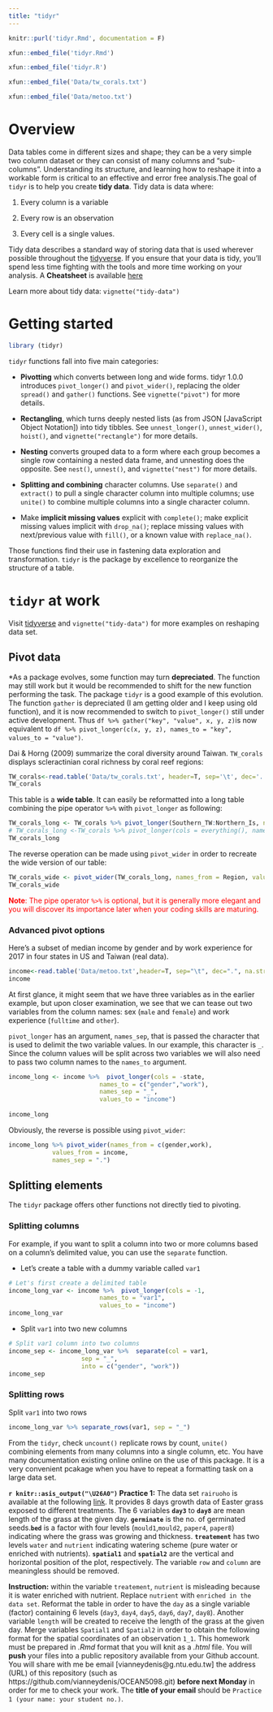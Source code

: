 ```yaml
---
title: "tidyr"
---
```


```r
knitr::purl('tidyr.Rmd', documentation = F)
```


```r
xfun::embed_file('tidyr.Rmd')
```

```r
xfun::embed_file('tidyr.R')
```

```r
xfun::embed_file('Data/tw_corals.txt')
```


```r
xfun::embed_file('Data/metoo.txt')
```

# Overview

Data tables come in different sizes and shape; they can be a very simple two column dataset or they can consist of many columns and “sub-columns”. Understanding its structure, and learning how to reshape it into a workable form is critical to an effective and error free analysis.The goal of `tidyr` is to help you create **tidy data**. Tidy data is data where:

1. Every column is a variable 

2. Every row is an observation

3. Every cell is a single values.

Tidy data describes a standard way of storing data that is used wherever possible throughout the [tidyverse](https://www.tidyverse.org/). If you ensure that your data is tidy, you’ll spend less time fighting with the tools and more time working on your analysis. A **Cheatsheet** is available [here](https://github.com/rstudio/cheatsheets/blob/master/data-import.pdf)

Learn more about tidy data: `vignette("tidy-data")`


# Getting started

```r
library (tidyr)
```

`tidyr` functions fall into five main categories:


- **Pivotting** which converts between long and wide forms. tidyr 1.0.0 introduces `pivot_longer()` and `pivot_wider()`, replacing the older `spread()` and `gather()` functions. See `vignette("pivot")` for more details.

- **Rectangling**, which turns deeply nested lists (as from JSON [JavaScript Object Notation]) into tidy tibbles. See `unnest_longer()`, `unnest_wider()`, `hoist()`, and `vignette("rectangle")` for more details.

- **Nesting** converts grouped data to a form where each group becomes a single row containing a nested data frame, and unnesting does the opposite. See `nest()`, `unnest()`, and `vignette("nest")` for more details.

- **Splitting and combining** character columns. Use `separate()` and `extract()` to pull a single character column into multiple columns; use `unite()` to combine multiple columns into a single character column.

- Make **implicit missing values** explicit with `complete()`; make explicit missing values implicit with `drop_na()`; replace missing values with next/previous value with `fill()`, or a known value with `replace_na()`.


Those functions find their use in fastening  data exploration and transformation.
`tidyr` is the package by excellence to reorganize the structure of a table. 

# `tidyr` at work

Visit [tidyverse](https://www.tidyverse.org/) and `vignette("tidy-data")` for more examples on reshaping data set.  


## Pivot data

*As a package evolves, some function may turn **depreciated**. The function may still work but it would be recommended to shift for the new function performing the task. The package `tidyr` is a good example of this evolution. The function `gather` is depreciated (I am getting older and I keep using old function), and it is now recommended to switch to `pivot_longer()` still under active development. Thus `df %>% gather("key", "value", x, y, z)`is now equivalent to `df %>% pivot_longer(c(x, y, z), names_to = "key", values_to = "value")`.


Dai & Horng (2009) summarize the coral diversity around Taiwan. `TW_corals` displays scleractinian coral richness by coral reef regions:

```r

TW_corals<-read.table('Data/tw_corals.txt', header=T, sep='\t', dec='.') 
TW_corals
```

This table is a **wide table**. It can easily be reformatted into a long table combining the pipe operator `%>%` with `pivot_longer` as following:

```r
TW_corals_long <- TW_corals %>% pivot_longer(Southern_TW:Northern_Is, names_to = "Region", values_to = "Richness")
# TW_corals_long <-TW_corals %>% pivot_longer(cols = everything(), names_to = "Region", values_to = "Richness") 
TW_corals_long 
```

The reverse operation can be made using `pivot_wider` in order to recreate the wide version of our table: 

```r
TW_corals_wide <- pivot_wider(TW_corals_long, names_from = Region, values_from = Richness) 
TW_corals_wide
```

<span style="color: red">**Note**: The pipe operator `%>%` is optional, but it is generally more elegant and you will discover its importance later when your coding skills are maturing.</span>


### Advanced pivot options

Here’s a subset of median income by gender and by work experience for 2017 in four states in US and Taiwan (real data).

```r
income<-read.table('Data/metoo.txt',header=T, sep="\t", dec=".", na.strings = "n/a")
income
```

At first glance, it might seem that we have three variables as in the earlier example, but upon closer examination, we see that we can tease out two variables from the column names: sex (`male` and `female`) and work experience (`fulltime` and `other`).

`pivot_longer` has an argument, `names_sep`, that is passed the character that is used to delimit the two variable values. In our example, this character is `_`. Since the column values will be split across two variables we will also need to pass two column names to the `names_to` argument.

```r
income_long <- income %>%  pivot_longer(cols = -state, 
                         names_to = c("gender","work"), 
                         names_sep = "_", 
                         values_to = "income")
                         
income_long
```

Obviously, the reverse is possible using `pivot_wider`:

```r
income_long %>% pivot_wider(names_from = c(gender,work), 
            values_from = income,
            names_sep = ".")
```

## Splitting elements

The `tidyr` package offers other functions not directly tied to pivoting. 

### Splitting columns

For example, if you want to split a column into two or more columns based on a column’s delimited value, you can use the `separate` function. 

- Let's create a table with a dummy variable called `var1`

```r
# Let's first create a delimited table
income_long_var <- income %>%  pivot_longer(cols = -1, 
                         names_to = "var1", 
                         values_to = "income")
income_long_var
```


- Split `var1` into two new columns

```r
# Split var1 column into two columns
income_sep <- income_long_var %>%  separate(col = var1, 
                    sep = "_", 
                    into = c("gender", "work"))
income_sep
```

### Splitting rows 

Split `var1` into two rows

```r
income_long_var %>% separate_rows(var1, sep = "_")
```

From the `tidyr`, check `uncount()` replicate rows by count, `unite()` combining elements from many columns into a single column, etc.  You have many  documentation existing online online on the use of this package. It is a very convenient pcakage when you have to repeat a formatting task on a large data set.


<p class="alert">
**`r knitr::asis_output("\U26A0")` Practice 1:** The data set `rairuoho` is available at the following [link](https://www.dipintothereef.com/uploads/3/7/3/5/37359245/rairuoho.txt). It provides 8 days growth data of Easter grass exposed to different treatments.
The 6 variables **`day3`** to **`day8`** are mean length of the grass at the given day. **`germinate`** is the no. of germinated seeds.**`bed`** is a factor with four levels (`mould1`,`mould2`, `paper4`, `paper8`) indicating where the grass was growing and thickness. **`treatement`** has two levels `water` and `nutrient` indicating watering scheme (pure water or enriched with nutrients). **`spatial1`** and **`spatial2`** are the vertical and horizontal position of the plot, respectively. The variable `row` and `column` are meaningless should be removed.
</p>


<p class="alert">
**Instruction:** within the variable `treatement`, `nutrient` is misleading because it is water enriched with nutrient. Replace `nutrient` with `enriched in the data set`. Reformat the table in order to have the `day` as a single variable (factor) containing 6 levels (`day3`, `day4`, `day5`, `day6`, `day7`, `day8`). Another variable `length`  will be created to receive the length of the grass at the given day. Merge variables `Spatial1` and `Spatial2` in order to obtain the following format for the spatial coordinates of an observation `1_1`. This homework must be prepared in *.Rmd* format that you will knit as a *.html* file. You will **push** your files into a public repository available from your Github account. You will share with me be email [vianneydenis@g.ntu.edu.tw] the address (URL) of this repository (such as https://github.com/vianneydenis/OCEAN5098.git) **before next Monday** in order for me to check your work. The **title of your email ** should be `Practice 1 (your name: your student no.)`. 
</p>